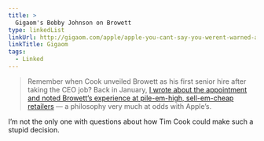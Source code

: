 ```yaml
---
title: >
  Gigaom's Bobby Johnson on Browett
type: linkedList
linkUrl: http://gigaom.com/apple/apple-you-cant-say-you-werent-warned-about-your-new-retail-boss/
linkTitle: Gigaom
tags:
  - Linked
---
```


> Remember when Cook unveiled Browett as his first senior hire after taking the CEO job? Back in January, [I wrote about the appointment and noted Browett’s experience at pile-em-high, sell-em-cheap retailers](http://gigaom.com/2012/01/31/who-is-apples-new-retail-boss-and-what-will-he-do/) — a philosophy very much at odds with Apple’s.

I’m not the only one with questions about how Tim Cook could make such a stupid decision.
